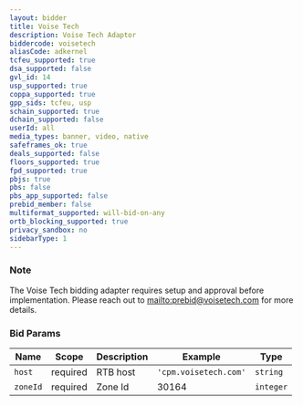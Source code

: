```yaml
---
layout: bidder
title: Voise Tech
description: Voise Tech Adaptor
biddercode: voisetech
aliasCode: adkernel
tcfeu_supported: true
dsa_supported: false
gvl_id: 14
usp_supported: true
coppa_supported: true
gpp_sids: tcfeu, usp
schain_supported: true
dchain_supported: false
userId: all
media_types: banner, video, native
safeframes_ok: true
deals_supported: false
floors_supported: true
fpd_supported: true
pbjs: true
pbs: false
pbs_app_supported: false
prebid_member: false
multiformat_supported: will-bid-on-any
ortb_blocking_supported: true
privacy_sandbox: no
sidebarType: 1
---
```


### Note

The Voise Tech bidding adapter requires setup and approval before implementation. Please reach out to [mailto:prebid@voisetech.com](prebid@voisetech.com) for more details.

### Bid Params


| Name     | Scope    | Description           | Example                   | Type     |
|----------|----------|-----------------------|---------------------------|----------|
| `host`   | required | RTB host | `'cpm.voisetech.com'` | `string` |
| `zoneId` | required | Zone Id           | 30164                 | `integer` |

